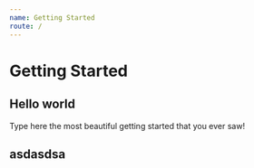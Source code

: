 ```yaml
---
name: Getting Started
route: /
---
```


# Getting Started

## Hello world

Type here the most beautiful getting started that you ever saw!

## asdasdsa